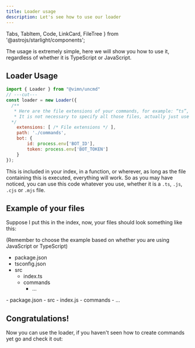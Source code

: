 ```yaml
---
title: Loader usage
description: Let's see how to use our loader
---
```

  Tabs, TabItem, Code, LinkCard, FileTree
} from '@astrojs/starlight/components';

The usage is extremely simple, here we will show you how to use it, regardless of whether it is TypeScript or JavaScript.

## Loader Usage
```js copy wrap twoslash showLineNumbers
import { Loader } from "@vimn/uncmd"
// ---cut---
const loader = new Loader({
  /**
   * Here are the file extensions of your commands, for example: “ts”, “js”, “cjs” or “mjs”.
   * It is not necessary to specify all those files, actually just use the same extension as your index.
  */
	extensions: [ /* File extensions */ ],
	path: './commands',
	bot: {
		id: process.env['BOT_ID'],
		token: process.env['BOT_TOKEN']
	}
});
```

This is included in your index, in a function, or wherever, as long as the file containing this is executed, everything will work.
So as you may have noticed, you can use this code whatever you use, whether it is a `.ts`, `.js`, `.cjs` or `.mjs` file.

## Example of your files
Suppose I put this in the index, now, your files should look something like this:

(Remember to choose the example based on whether you are using JavaScript or TypeScript)
<Tabs syncKey="language-select">
  <TabItem label="TypeScript" icon="seti:typescript">
<FileTree>
- package.json
- tsconfig.json
- src
  - index.ts
  - commands
    - ...
</FileTree>
  </TabItem>
  <TabItem label="JavaScript" icon="seti:javascript">
<FileTree>
- package.json
- src
  - index.js
  - commands
    - ...
</FileTree>
  </TabItem>
</Tabs>

## Congratulations!
Now you can use the loader, if you haven't seen how to create commands yet go and check it out:
<LinkCard title="How to create a command" href="uncmd/guides/command-structure" />